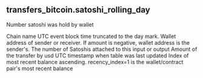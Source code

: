 ## transfers_bitcoin.satoshi_rolling_day 
Number satoshi was hold by wallet

<ParamField path="blockchain">
Chain name
</ParamField>
<ParamField path="day">
UTC event block time truncated to the day mark.
</ParamField>
<ParamField path="wallet_address">
Wallet address of sender or receiver. If amount is negative, wallet address is the sender&#x27;s.
</ParamField>
<ParamField path="amount_raw">
The number of Satoshis attached to this input or output
</ParamField>
<ParamField path="amount_transfer_usd">
Amount of the transfer by usd
</ParamField>
<ParamField path="last_updated">
UTC timestamp when table was last updated
</ParamField>
<ParamField path="recency_index">
Index of most recent balance ascending. recency_index&#x3D;1 is the wallet/contract pair&#x27;s most recent balance
</ParamField>
